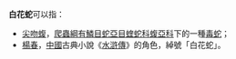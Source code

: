 '''白花蛇'''可以指：
*[[尖吻蝮|尖吻蝮]]，[[爬蟲綱|爬蟲綱]][[有鱗目|有鱗目]][[蛇亞目|蛇亞目]][[蝰蛇科|蝰蛇科]][[蝮亞科|蝮亞科]]下的一種[[毒蛇|毒蛇]]；
*[[楊春_(水滸)|楊春]]，[[中國|中國]]古典小說《[[水滸傳|水滸傳]]》的角色，綽號「白花蛇」。

{{disambig|Cat=三字消歧义}}